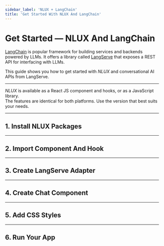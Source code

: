 ```yaml
---
sidebar_label: 'NLUX + LangChain'
title: 'Get Started With NLUX And LangChain'
---
```










# Get Started ― NLUX And LangChain

[LangChain](https://www.langchain.com/) is popular framework for building services and backends powered by LLMs.
It offers a library called [LangServe](https://www.langchain.com/langserve) that exposes a REST API for interfacing
with LLMs.

This guide shows you how to get started with _NLUX_ and conversational AI APIs from LangServe.

---

_NLUX_ is available as a React JS component and hooks, or as a JavaScript library.<br />
The features are identical for both platforms.
Use the version that best suits your needs.

<PlatformSelector reactJs={ReactJs} javascript={Javascript}/>

---

## 1. Install NLUX Packages

<PlatformSection reactJs={InstallReactJs} javascript={InstallJavascript}/>

---

## 2. Import Component And Hook

<PlatformSection reactJs={ImportReactJs} javascript={ImportJavascript}/>

---

## 3. Create LangServe Adapter

<PlatformSection reactJs={CreateAdapterReactJs} javascript={CreateAdapterJavascript}/>

---

## 4. Create Chat Component

<PlatformSection reactJs={CreateCompReactJs} javascript={CreateCompJavascript}/>

---

## 5. Add CSS Styles

<PlatformSection reactJs={StyleReactJs} javascript={StyleJavascript}/>

---

## 6. Run Your App

<PlatformSection reactJs={RunReactJs} javascript={RunJavascript}/>
